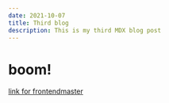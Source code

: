 ```yaml
---
date: 2021-10-07
title: Third blog
description: This is my third MDX blog post
---
```


# boom!

[link for frontendmaster](https://frontendmasters.learnwithjason.dev/intro-to-gatsby/create-layout-for-mdx-posts)
